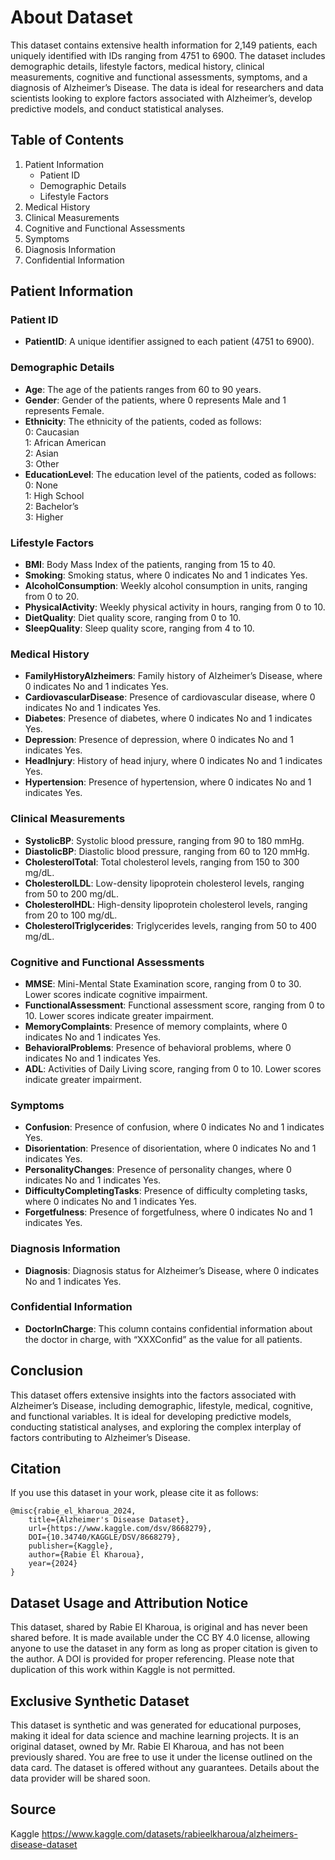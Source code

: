 # About Dataset  

This dataset contains extensive health information for 2,149 patients, each uniquely identified with IDs ranging from 4751 to 6900. The dataset includes demographic details, lifestyle factors, medical history, clinical measurements, cognitive and functional assessments, symptoms, and a diagnosis of Alzheimer's Disease. The data is ideal for researchers and data scientists looking to explore factors associated with Alzheimer's, develop predictive models, and conduct statistical analyses.

## Table of Contents  
1. Patient Information  
    - Patient ID  
    - Demographic Details  
    - Lifestyle Factors  
2. Medical History  
3. Clinical Measurements  
4. Cognitive and Functional Assessments  
5. Symptoms  
6. Diagnosis Information  
7. Confidential Information  

## Patient Information  

### Patient ID  
- **PatientID**: A unique identifier assigned to each patient (4751 to 6900).  

### Demographic Details  
- **Age**: The age of the patients ranges from 60 to 90 years.  
- **Gender**: Gender of the patients, where 0 represents Male and 1 represents Female.  
- **Ethnicity**: The ethnicity of the patients, coded as follows:  
    0: Caucasian  
    1: African American  
    2: Asian  
    3: Other  
- **EducationLevel**: The education level of the patients, coded as follows:
    0: None  
    1: High School  
    2: Bachelor's  
    3: Higher  

### Lifestyle Factors  
- **BMI**: Body Mass Index of the patients, ranging from 15 to 40.  
- **Smoking**: Smoking status, where 0 indicates No and 1 indicates Yes.  
- **AlcoholConsumption**: Weekly alcohol consumption in units, ranging from 0 to 20.  
- **PhysicalActivity**: Weekly physical activity in hours, ranging from 0 to 10.  
- **DietQuality**: Diet quality score, ranging from 0 to 10.  
- **SleepQuality**: Sleep quality score, ranging from 4 to 10.  

### Medical History  
- **FamilyHistoryAlzheimers**: Family history of Alzheimer's Disease, where 0 indicates No and 1 indicates Yes.  
- **CardiovascularDisease**: Presence of cardiovascular disease, where 0 indicates No and 1 indicates Yes.  
- **Diabetes**: Presence of diabetes, where 0 indicates No and 1 indicates Yes.  
- **Depression**: Presence of depression, where 0 indicates No and 1 indicates Yes.  
- **HeadInjury**: History of head injury, where 0 indicates No and 1 indicates Yes.  
- **Hypertension**: Presence of hypertension, where 0 indicates No and 1 indicates Yes.  

### Clinical Measurements  
- **SystolicBP**: Systolic blood pressure, ranging from 90 to 180 mmHg.  
- **DiastolicBP**: Diastolic blood pressure, ranging from 60 to 120 mmHg.  
- **CholesterolTotal**: Total cholesterol levels, ranging from 150 to 300 mg/dL.  
- **CholesterolLDL**: Low-density lipoprotein cholesterol levels, ranging from 50 to 200 mg/dL.  
- **CholesterolHDL**: High-density lipoprotein cholesterol levels, ranging from 20 to 100 mg/dL.  
- **CholesterolTriglycerides**: Triglycerides levels, ranging from 50 to 400 mg/dL.  

### Cognitive and Functional Assessments  
- **MMSE**: Mini-Mental State Examination score, ranging from 0 to 30. Lower scores indicate cognitive impairment.  
- **FunctionalAssessment**: Functional assessment score, ranging from 0 to 10. Lower scores indicate greater impairment.  
- **MemoryComplaints**: Presence of memory complaints, where 0 indicates No and 1 indicates Yes.  
- **BehavioralProblems**: Presence of behavioral problems, where 0 indicates No and 1 indicates Yes.  
- **ADL**: Activities of Daily Living score, ranging from 0 to 10. Lower scores indicate greater impairment.  

### Symptoms  
- **Confusion**: Presence of confusion, where 0 indicates No and 1 indicates Yes.  
- **Disorientation**: Presence of disorientation, where 0 indicates No and 1 indicates Yes.  
- **PersonalityChanges**: Presence of personality changes, where 0 indicates No and 1 indicates Yes.  
- **DifficultyCompletingTasks**: Presence of difficulty completing tasks, where 0 indicates No and 1 indicates Yes.  
- **Forgetfulness**: Presence of forgetfulness, where 0 indicates No and 1 indicates Yes.  

### Diagnosis Information  
- **Diagnosis**: Diagnosis status for Alzheimer's Disease, where 0 indicates No and 1 indicates Yes.  

### Confidential Information  
- **DoctorInCharge**: This column contains confidential information about the doctor in charge, with "XXXConfid" as the value for all patients.  

## Conclusion  
This dataset offers extensive insights into the factors associated with Alzheimer's Disease, including demographic, lifestyle, medical, cognitive, and functional variables. It is ideal for developing predictive models, conducting statistical analyses, and exploring the complex interplay of factors contributing to Alzheimer's Disease.

## Citation  
If you use this dataset in your work, please cite it as follows:

```
@misc{rabie_el_kharoua_2024,
    title={Alzheimer's Disease Dataset},
    url={https://www.kaggle.com/dsv/8668279},
    DOI={10.34740/KAGGLE/DSV/8668279},
    publisher={Kaggle},
    author={Rabie El Kharoua},
    year={2024}
}
```

## Dataset Usage and Attribution Notice  
This dataset, shared by Rabie El Kharoua, is original and has never been shared before. It is made available under the CC BY 4.0 license, allowing anyone to use the dataset in any form as long as proper citation is given to the author. A DOI is provided for proper referencing. Please note that duplication of this work within Kaggle is not permitted.

## Exclusive Synthetic Dataset  
This dataset is synthetic and was generated for educational purposes, making it ideal for data science and machine learning projects. It is an original dataset, owned by Mr. Rabie El Kharoua, and has not been previously shared. You are free to use it under the license outlined on the data card. The dataset is offered without any guarantees. Details about the data provider will be shared soon.

## Source  
Kaggle 
<https://www.kaggle.com/datasets/rabieelkharoua/alzheimers-disease-dataset>
